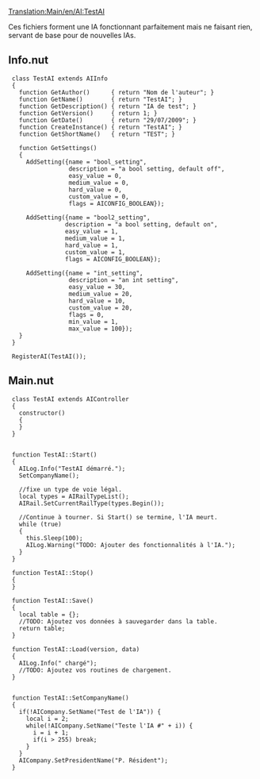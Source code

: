 [[Translation:Main/en/AI:TestAI]]
{{fr/NonIA}}

Ces fichiers forment une IA fonctionnant parfaitement mais ne faisant rien, servant de base pour de nouvelles IAs.

==Info.nut==
  
  class TestAI extends AIInfo 
  {
    function GetAuthor()      { return "Nom de l'auteur"; }
    function GetName()        { return "TestAI"; }
    function GetDescription() { return "IA de test"; }
    function GetVersion()     { return 1; }
    function GetDate()        { return "29/07/2009"; }
    function CreateInstance() { return "TestAI"; }
    function GetShortName()   { return "TEST"; }
    
    function GetSettings() 
    {
      AddSetting({name = "bool_setting",
                  description = "a bool setting, default off", 
                  easy_value = 0, 
                  medium_value = 0, 
                  hard_value = 0, 
                  custom_value = 0, 
                  flags = AICONFIG_BOOLEAN});
                  
      AddSetting({name = "bool2_setting", 
                 description = "a bool setting, default on", 
                 easy_value = 1, 
                 medium_value = 1, 
                 hard_value = 1, 
                 custom_value = 1, 
                 flags = AICONFIG_BOOLEAN});
                 
      AddSetting({name = "int_setting", 
                  description = "an int setting", 
                  easy_value = 30, 
                  medium_value = 20, 
                  hard_value = 10, 
                  custom_value = 20, 
                  flags = 0, 
                  min_value = 1, 
                  max_value = 100});    	
    }
  }
  
  RegisterAI(TestAI());

==Main.nut==
  
  class TestAI extends AIController
  {
    constructor()
    {
    } 
  }
  
  
  function TestAI::Start()
  {
    AILog.Info("TestAI démarré.");
    SetCompanyName();
   
    //fixe un type de voie légal. 
    local types = AIRailTypeList();
    AIRail.SetCurrentRailType(types.Begin());
        
    //Continue à tourner. Si Start() se termine, l'IA meurt.
    while (true)
    {
      this.Sleep(100);
      AILog.Warning("TODO: Ajouter des fonctionnalités à l'IA.");
    }
  }
  
  function TestAI::Stop()
  {
  }
  
  function TestAI::Save()
  {
    local table = {};	
    //TODO: Ajoutez vos données à sauvegarder dans la table.
    return table;
  }
  
  function TestAI::Load(version, data)
  {
    AILog.Info(" chargé");
    //TODO: Ajoutez vos routines de chargement.
  }
  
  
  function TestAI::SetCompanyName()
  {
    if(!AICompany.SetName("Test de l'IA")) {
      local i = 2;
      while(!AICompany.SetName("Teste l'IA #" + i)) {
        i = i + 1;
        if(i > 255) break;
      }
    }
    AICompany.SetPresidentName("P. Résident");
  }